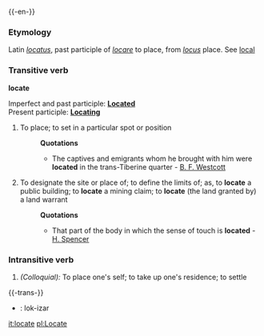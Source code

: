 {{-en-}}
===Etymology===
Latin ''[[locatus]]'', past participle of ''[[locare]]'' to place, from ''[[locus]]'' place. See [[local]]
===Transitive verb===
'''locate'''

Imperfect and past participle: '''[[Located]]'''<br>
Present participle: '''[[Locating]]'''
#To place; to set in a particular spot or position
#:'''Quotations'''
#:*The captives and emigrants whom he brought with him were '''located''' in the trans-Tiberine quarter - [[B. F. Westcott]]
#To designate the site or place of; to define the limits of; as, to '''locate''' a public building; to '''locate''' a mining claim; to '''locate''' (the land granted by) a land warrant
#:'''Quotations'''
#:*That part of the body in which the sense of touch is '''located''' - [[H. Spencer]]
===Intransitive verb===
#''(Colloquial):'' To place one's self; to take up one's residence; to settle

{{-trans-}}

* {{io}} : lok-izar

[[it:locate]]
[[pl:Locate]]